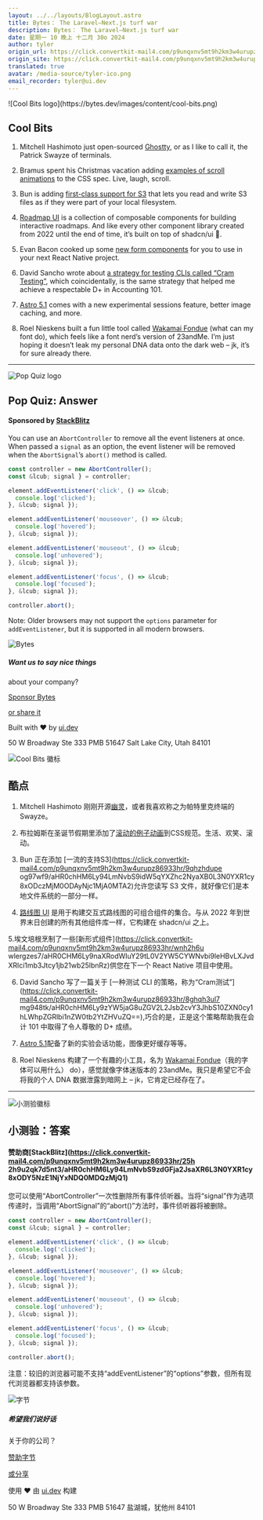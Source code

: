 ```yaml
---
layout: ../../layouts/BlogLayout.astro
title: Bytes： The Laravel–Next.js turf war
description: Bytes： The Laravel–Next.js turf war
date: 星期一 10 晚上 十二月 30o 2024
author: tyler
origin_url: https://click.convertkit-mail4.com/p9unqxnv5mt9h2km3w4urupz86933hr/x0hph3uw45n3gri5/aHR0cHM6Ly9ieXRlcy5kZXYvYXJjaGl2ZXMvMzU1
origin_site: https://click.convertkit-mail4.com/p9unqxnv5mt9h2km3w4urupz86933hr/x0hph3uw45n3gri5/aHR0cHM6Ly9ieXRlcy5kZXYvYXJjaGl2ZXMvMzU1
translated: true
avatar: /media-source/tyler-ico.png
email_recorder: tyler@ui.dev
---
```



<Reference client:only="react" title="Bytes： The Laravel–Next.js turf war" url="https://click.convertkit-mail4.com/p9unqxnv5mt9h2km3w4urupz86933hr/x0hph3uw45n3gri5/aHR0cHM6Ly9ieXRlcy5kZXYvYXJjaGl2ZXMvMzU1" />

<Detail client:only="react">
	![Cool Bits logo](https://bytes.dev/images/content/cool-bits.png)

## Cool Bits

1.  Mitchell Hashimoto just open-sourced [Ghostty](https://click.convertkit-mail4.com/p9unqxnv5mt9h2km3w4urupz86933hr/qvh8h8url98nxeal/aHR0cHM6Ly9naXRodWIuY29tL2dob3N0dHktb3JnL2dob3N0dHk=), or as I like to call it, the Patrick Swayze of terminals.
    
2.  Bramus spent his Christmas vacation adding [examples of scroll animations](https://click.convertkit-mail4.com/p9unqxnv5mt9h2km3w4urupz86933hr/g3hnhwu304epvrbr/aHR0cHM6Ly9naXRodWIuY29tL3czYy9jc3N3Zy1kcmFmdHMvcHVsbC8xMTQyMQ==) to the CSS spec. Live, laugh, scroll.
    
3.  Bun is adding [first-class support for S3](https://click.convertkit-mail4.com/p9unqxnv5mt9h2km3w4urupz86933hr/9qhzhdupeog97wf9/aHR0cHM6Ly94LmNvbS9idW5qYXZhc2NyaXB0L3N0YXR1cy8xODczMjM0ODAyNjc1MjA0MTA2) that lets you read and write S3 files as if they were part of your local filesystem.
    
4.  [Roadmap UI](https://click.convertkit-mail4.com/p9unqxnv5mt9h2km3w4urupz86933hr/3ohphdu7keqzwgar/aHR0cHM6Ly93d3cucm9hZG1hcC11aS5jb20v) is a collection of composable components for building interactive roadmaps. And like every other component library created from 2022 until the end of time, it’s built on top of shadcn/ui 🙏.
    
5.  Evan Bacon cooked up some [new form components](https://click.convertkit-mail4.com/p9unqxnv5mt9h2km3w4urupz86933hr/wnh2h6uwlergzes7/aHR0cHM6Ly9naXRodWIuY29tL0V2YW5CYWNvbi9leHBvLXJvdXRlci1mb3Jtcy1jb21wb25lbnRz) for you to use in your next React Native project.
    
6.  David Sancho wrote about [a strategy for testing CLIs called “Cram Testing”](https://click.convertkit-mail4.com/p9unqxnv5mt9h2km3w4urupz86933hr/8ghqh3ul7mg948tk/aHR0cHM6Ly9zYW5jaG8uZGV2L2Jsb2cvY3JhbS10ZXN0cy1hLWhpZGRlbi1nZW0tb2YtZHVuZQ==), which coincidentally, is the same strategy that helped me achieve a respectable D+ in Accounting 101.
    
7.  [Astro 5.1](https://click.convertkit-mail4.com/p9unqxnv5mt9h2km3w4urupz86933hr/vqh3hmupqzng55ig/aHR0cHM6Ly9hc3Ryby5idWlsZC9ibG9nL2FzdHJvLTUxMC8=) comes with a new experimental sessions feature, better image caching, and more.
    
8.  Roel Nieskens built a fun little tool called [Wakamai Fondue](https://click.convertkit-mail4.com/p9unqxnv5mt9h2km3w4urupz86933hr/l2heh6u3d8ow55h6/aHR0cHM6Ly93YWthbWFpZm9uZHVlLmNvbS8=) (what can my font do), which feels like a font nerd’s version of 23andMe. I’m just hoping it doesn’t leak my personal DNA data onto the dark web – jk, it’s for sure already there.
    

* * *

![Pop Quiz logo](https://bytes.dev/images/content/pop-quiz.png)

## Pop Quiz: Answer

#### Sponsored by [StackBlitz](https://click.convertkit-mail4.com/p9unqxnv5mt9h2km3w4urupz86933hr/25h2h9u2qk7d5nt3/aHR0cHM6Ly94LmNvbS9zdGFja2JsaXR6L3N0YXR1cy8xODY5NzE1NjYxNDQ0MDQzMjQ1)

You can use an `AbortController` to remove all the event listeners at once. When passed a `signal` as an option, the event listener will be removed when the `AbortSignal`’s `abort()` method is called.

```js
const controller = new AbortController();
const &lcub; signal } = controller;

element.addEventListener('click', () => &lcub;
  console.log('clicked');
}, &lcub; signal });

element.addEventListener('mouseover', () => &lcub;
  console.log('hovered');
}, &lcub; signal });

element.addEventListener('mouseout', () => &lcub;
  console.log('unhovered');
}, &lcub; signal });

element.addEventListener('focus', () => &lcub;
  console.log('focused');
}, &lcub; signal });

controller.abort();
```

Note: Older browsers may not support the `options` parameter for `addEventListener`, but it is supported in all modern browsers.

![Bytes](https://bytes.dev/images/bytes-icon.png)

##### Want us to say nice things  
about your company?

[Sponsor Bytes](https://click.convertkit-mail4.com/p9unqxnv5mt9h2km3w4urupz86933hr/m2h7h6u8ldowkgfm/aHR0cHM6Ly9ieXRlcy5kZXYvYWR2ZXJ0aXNl)

[or share it](https://click.convertkit-mail4.com/p9unqxnv5mt9h2km3w4urupz86933hr/dphehmu02lqrzoim/aHR0cHM6Ly9ieXRlcy5kZXYvc2hhcmU=)

Built with ❤️ by [ui.dev](https://click.convertkit-mail4.com/p9unqxnv5mt9h2km3w4urupz86933hr/e0hph0u0d8k59ef8/aHR0cHM6Ly91aS5kZXY=)

50 W Broadway Ste 333 PMB 51647 Salt Lake City, Utah 84101


</Detail>

![Cool Bits 徽标](https://bytes.dev/images/content/cool-bits.png)

## 酷点

1. Mitchell Hashimoto 刚刚开源[幽灵](https://click.convertkit-mail4.com/p9unqxnv5mt9h2km3w4urupz86933hr/qvh8h8url98nxeal/aHR0cHM6Ly9naXRodWIuY29tL2dob3N0dHktb3JnL2dob3N0dHk=)，或者我喜欢称之为帕特里克终端的 Swayze。

2. 布拉姆斯在圣诞节假期里添加了[滚动的例子动画](https://click.convertkit-mail4.com/p9unqxnv5mt9h2km3w4urupz86933hr/g3hnhwu304epvrbr/aHR0cHM6Ly9naXRodWIuY29tL3czYy9jc3N3Zy1kcmFmdHMvcHVsbC8xMTQyMQ==)到CSS规范。生活、欢笑、滚动。

3. Bun 正在添加 \[一流的支持S3]\(https://click.convertkit-mail4.com/p9unqxnv5mt9h2km3w4urupz86933hr/9qhzhdupe og97wf9/aHR0chHM6Ly94LmNvbS9idW5qYXZhc2NyaXB0L3N0YXR1cy8xODczMjM0ODAyNjc1MjA0MTA2)允许您读写 S3 文件，就好像它们是本地文件系统的一部分一样。

4. [路线图 UI](https://click.convertkit-mail4.com/p9unqxnv5mt9h2km3w4urupz86933hr/3ohphdu7keqzwgar/aHR0cHM6Ly93d3cucm9hZG1hcC11aS5jb20v) 是用于构建交互式路线图的可组合组件的集合。与从 2022 年到世界末日创建的所有其他组件库一样，它构建在 shadcn/ui 之上。

5.埃文培根烹制了一些\[新形式组件]\(https://click.convertkit-mail4.com/p9unqxnv5mt9h2km3w4urupz86933hr/wnh2h6u wlergzes7/aHR0CHM6Ly9naXRodWIuY29tL0V2YW5CYWNvbi9leHBvLXJvdXRlci1mb3Jtcy1jb21wb25lbnRz)供您在下一个 React Native 项目中使用。

6. David Sancho 写了一篇关于 \[一种测试 CLI 的策略，称为“Cram测试”]\(https://click.convertkit-mail4.com/p9unqxnv5mt9h2km3w4urupz86933hr/8ghqh3ul7 mg948tk/aHR0chHM6Ly9zYW5jaG8uZGV2L2Jsb2cvY3JhbS10ZXN0cy1hLWhpZGRlbi1nZW0tb2YtZHVuZQ==),巧合的是，正是这个策略帮助我在会计 101 中取得了令人尊敬的 D+ 成绩。

7. [Astro 5.1](https://click.convertkit-mail4.com/p9unqxnv5mt9h2km3w4urupz86933hr/vqh3hmupqzng55ig/aHR0cHM6Ly9hc3Ryby5idWlsZC9ibG9nL2FzdHJvLTUxMC8=)配备了新的实验会话功能，图像更好缓存等等。

8. Roel Nieskens 构建了一个有趣的小工具，名为 [Wakamai Fondue](https://click.convertkit-mail4.com/p9unqxnv5mt9h2km3w4urupz86933hr/l2heh6u3d8ow55h6/aHR0cHM6Ly93YWthbWFpZm9uZHVlLmNvbS8=)（我的字体可以用什么） do），感觉就像字体迷版本的 23andMe。我只是希望它不会将我的个人 DNA 数据泄露到暗网上 – jk，它肯定已经存在了。

***

![小测验徽标](https://bytes.dev/images/content/pop-quiz.png)

## 小测验：答案

#### 赞助商\[StackBlitz]\(https://click.convertkit-mail4.com/p9unqxnv5mt9h2km3w4urupz86933hr/25h 2h9u2qk7d5nt3/aHR0chHM6Ly94LmNvbS9zdGFja2JsaXR6L3N0YXR1cy8xODY5NzE1NjYxNDQ0MDQzMjQ1)

您可以使用“AbortController”一次性删除所有事件侦听器。当将“signal”作为选项传递时，当调用“AbortSignal”的“abort()”方法时，事件侦听器将被删除。

```js
const controller = new AbortController();
const &lcub; signal } = controller;

element.addEventListener('click', () => &lcub;
  console.log('clicked');
}, &lcub; signal });

element.addEventListener('mouseover', () => &lcub;
  console.log('hovered');
}, &lcub; signal });

element.addEventListener('mouseout', () => &lcub;
  console.log('unhovered');
}, &lcub; signal });

element.addEventListener('focus', () => &lcub;
  console.log('focused');
}, &lcub; signal });

controller.abort();
```

注意：较旧的浏览器可能不支持“addEventListener”的“options”参数，但所有现代浏览器都支持该参数。

![字节](https://bytes.dev/images/bytes-icon.png)

##### 希望我们说好话

关于你的公司？

[赞助字节](https://click.convertkit-mail4.com/p9unqxnv5mt9h2km3w4urupz86933hr/m2h7h6u8ldowkgfm/aHR0cHM6Ly9ieXRlcy5kZXYvYWR2ZXJ0aXNl)

[或分享](https://click.convertkit-mail4.com/p9unqxnv5mt9h2km3w4urupz86933hr/dphehmu02lqrzoim/aHR0cHM6Ly9ieXRlcy5kZXYvc2hhcmU=)

使用 ❤️ 由 [ui.dev](https://click.convertkit-mail4.com/p9unqxnv5mt9h2km3w4urupz86933hr/e0hph0u0d8k59ef8/aHR0cHM6Ly91aS5kZXY=) 构建

50 W Broadway Ste 333 PMB 51647 盐湖城，犹他州 84101


